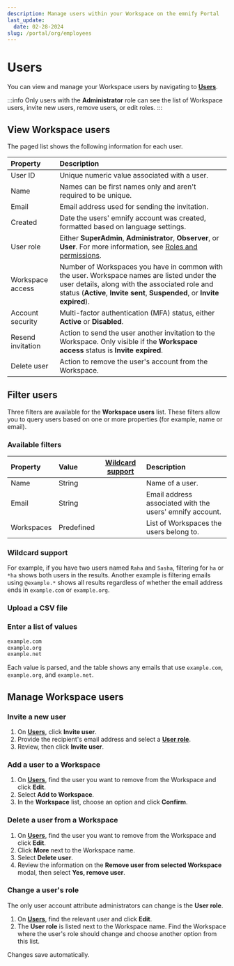 ```yaml
---
description: Manage users within your Workspace on the emnify Portal
last_update:
  date: 02-28-2024
slug: /portal/org/employees
---
```


# Users


You can view and manage your Workspace users by navigating to [**Users**](https://portal.emnify.com/organisation-settings/users).

:::info
Only users with the **Administrator** role can see the list of Workspace users, invite new users, remove users, or edit roles.
:::

## View Workspace users

The paged list shows the following information for each user.

| Property          | Description           |
|:------------------|:----------------------|
| User ID           | Unique numeric value associated with a user.  |
| Name              | Names can be first names only and aren't required to be unique.  |
| Email             | Email address used for sending the invitation.  |
| Created           | Date the users' emnify account was created, formatted based on language settings.  |
| User role         | Either **SuperAdmin**, **Administrator**, **Observer**, or **User**. For more information, see [Roles and permissions](/portal/roles). |
| Workspace access  | Number of Workspaces you have in common with the user. Workspace names are listed under the user details, along with the associated role and status (**Active**, **Invite sent**, **Suspended**, or **Invite expired**). |
| Account security  | Multi-factor authentication (MFA) status, either **Active** or **Disabled**.  |
| Resend invitation | Action to send the user another invitation to the Workspace. Only visible if the **Workspace access** status is **Invite expired**. |
| Delete user       | Action to remove the user's account from the Workspace. |

## Filter users

Three filters are available for the **Workspace users** list.
These filters allow you to query users based on one or more properties (for example, name or email).

<EditFilterInstructionsPartial tableValueType="users" />

### Available filters

| Property        | Value      | [Wildcard support](#wildcard-support) | Description        |
|:----------------|:-----------|:--------------------------------------:|:-------------------|
| Name            | String     | <Check alt="Yes" />         | Name of a user. |
| Email           | String     | <Check alt="Yes" />         | Email address associated with the users' emnify account. |
| Workspaces      | Predefined | <Close alt="No" />          | List of Workspaces the users belong to.  |

### Wildcard support

<WildcardSupportPartial />

For example, if you have two users named `Raha` and `Sasha`, filtering for `ha` or `*ha` shows both users in the results.
Another example is filtering emails using `@example.*` shows all results regardless of whether the email address ends in `example.com` or `example.org`.

### Upload a CSV file

<UploadCsvFilePartial
  tableName="Users"
  example="Name"
  tableValueType="users"
/>

### Enter a list of values

<EnterValuesListPartial example="Email" />

```txt
example.com
example.org
example.net
```

Each value is parsed, and the table shows any emails that use `example.com`, `example.org`, and `example.net`.

## Manage Workspace users

### Invite a new user

1. On [**Users**](https://portal.emnify.com/organisation-settings/users), click **Invite user**. 
1. Provide the recipient's email address and select a [**User role**](/portal/roles).
1. Review, then click **Invite user**.

### Add a user to a Workspace

1. On [**Users**](https://portal.emnify.com/organisation-settings/users), find the user you want to remove from the Workspace and click **<Edit className="inline-icon" alt="" /> Edit**.
1. Select **Add to Workspace**.
1. In the **Workspace** list, choose an option and click **<Check className="inline-icon" alt="" /> Confirm**.

### Delete a user from a Workspace

1. On [**Users**](https://portal.emnify.com/organisation-settings/users), find the user you want to remove from the Workspace and click **<Edit className="inline-icon" alt="" /> Edit**.
1. Click **<DotsVertical className="inline-icon" alt="" /> More** next to the Workspace name.
1. Select **Delete user**.
1. Review the information on the **Remove user from selected Workspace** modal, then select **Yes, remove user**.

### Change a user's role

The only user account attribute administrators can change is the **User role**.

1. On [**Users**](https://portal.emnify.com/organisation-settings/users), find the relevant user and click **<Edit className="inline-icon" alt="" /> Edit**.
1. The **User role** is listed next to the Workspace name.
  Find the Workspace where the user's role should change and choose another option from this list.

Changes save automatically.
